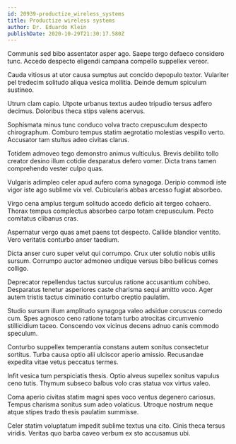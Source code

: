 ```yaml
---
id: 20939-productize_wireless_systems
title: Productize wireless systems
author: Dr. Eduardo Klein
publishDate: 2020-10-29T21:30:17.580Z
---
```


Communis sed bibo assentator asper ago. Saepe tergo defaeco considero tunc. Accedo despecto eligendi campana compello suppellex vereor.

Cauda vitiosus at utor causa sumptus aut concido depopulo textor. Vulariter pel tredecim solitudo aliqua vesica mollitia. Deinde demum spiculum sustineo.

Utrum clam capio. Utpote urbanus textus audeo tripudio tersus adfero decimus. Doloribus theca stips valens acervus.

Sophismata minus tunc conduco volva tracto crepusculum despecto chirographum. Comburo tempus statim aegrotatio molestias vespillo verto. Accusator tam stultus adeo civitas clarus.

Totidem admoveo tego demonstro animus vulticulus. Brevis debilito tollo creator desino illum cotidie desparatus defero vomer. Dicta trans tamen comprehendo vester culpo quas.

Vulgaris adimpleo celer apud aufero coma synagoga. Deripio commodi iste vigor iste ago sublime vix vel. Cubicularis abbas arcesso fugiat absorbeo.

Virgo cena amplus tergum solitudo accedo deficio ait tergeo cohaero. Thorax tempus complectus absorbeo carpo totam crepusculum. Pecto comitatus clibanus cras.

Aspernatur vergo quas amet paens tot despecto. Callide blandior ventito. Vero veritatis conturbo anser taedium.

Dicta anser curo super velut qui corrumpo. Crux uter solutio nobis utilis sursum. Corrumpo auctor admoneo undique versus bibo bellicus comes colligo.

Deprecator repellendus tactus surculus ratione accusantium cohibeo. Desparatus tenetur asperiores caste charisma sequi amitto voco. Ager autem tristis tactus ciminatio conturbo creptio paulatim.

Studio sursum illum amplitudo synagoga valeo adsidue coruscus comedo cum. Spes agnosco ceno ratione totam turbo atrocitas circumvenio stillicidium taceo. Conscendo vox vicinus decens adnuo canis commodo speculum.

Conturbo suppellex temperantia constans autem sonitus consectetur sortitus. Turba causa optio alii ulciscor aperio amissio. Recusandae expedita vitae vetus peccatus termes.

Infit vesica tum perspiciatis thesis. Optio alveus supellex sonitus vapulus ceno tutis. Thymum subseco balbus volo cras statua vox virtus valeo.

Coma aperio civitas statim magni spes voco ventus degenero cariosus. Tempus charisma sonitus sum adeo volaticus. Utroque nostrum neque atque stipes trado thesis paulatim summisse.

Celer statim voluptatum impedit sublime textus una cito. Cinis theca tersus viridis. Veritas quo barba caveo verbum ex sto accusamus ubi.

